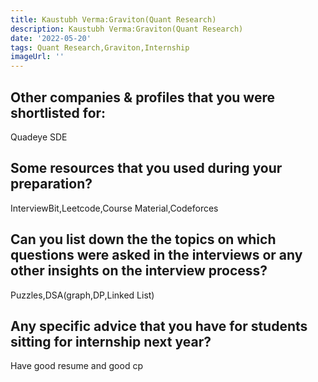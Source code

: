 ```yaml
---
title: Kaustubh Verma:Graviton(Quant Research)
description: Kaustubh Verma:Graviton(Quant Research)
date: '2022-05-20'
tags: Quant Research,Graviton,Internship
imageUrl: ''
---
```


## Other companies & profiles that you were shortlisted for:
Quadeye SDE

## Some resources that you used during your preparation?
InterviewBit,Leetcode,Course Material,Codeforces

## Can you list down the the topics on which questions were asked in the interviews or any other insights on the interview process?
Puzzles,DSA(graph,DP,Linked List)
## Any specific advice that you have for students sitting for internship next year?
Have good resume and good cp

